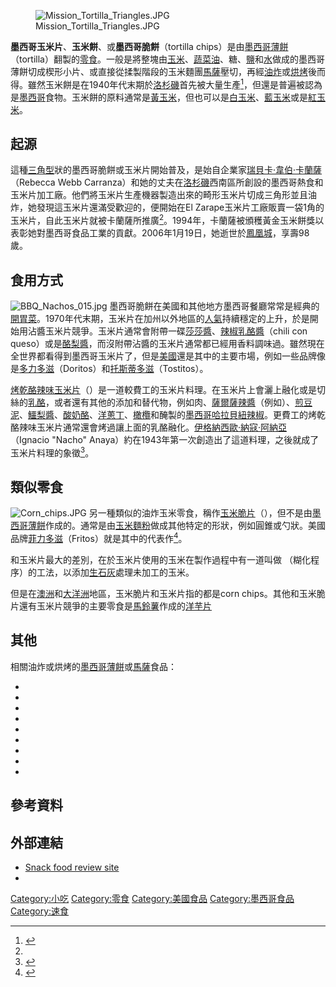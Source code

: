 {{noteTA
|T=
|1=zh-hans:萨尔萨辣酱;zh-cn:萨尔萨辣酱;zh-tw:莎莎醬;zh-hant:莎莎醬;
|2=zh-hans:鳄梨;zh-cn:鳄梨;zh-tw:酪梨;zh-hant:酪梨;
}}
[[File:Mission_Tortilla_Triangles.JPG|right]]

'''墨西哥玉米片'''、'''玉米餅'''、或'''墨西哥脆餅'''（tortilla chips）是由[[墨西哥薄餅|墨西哥薄餅]]（tortilla）翻製的[[零食|零食]]。一般是將整塊由[[玉米|玉米]]、[[蔬菜油|蔬菜油]]、糖、[[食盐|鹽]]和[[水|水]]做成的墨西哥薄餅切成楔形小片、或直接從揉製階段的玉米麵團[[馬薩_(食品)|馬薩]]壓切，再經[[油炸|油炸]]或[[烘烤|烘烤]]後而得。雖然玉米餅是在1940年代末期於[[洛杉磯|洛杉磯]]首先被大量生產<ref name="Rebecca">{{en}}{{cite news
  | last = [[Associated_Press|Associated Press]]
  | title = Rebecca Carranza; a pioneer of the tortilla chip; 98
  | work = [[The_San_Diego_Union-Tribune|The San Diego Union-Tribune]]
  | publisher = Union-Tribune Publishing Co.
  | date = February 24, 2006
  | url = http://www.signonsandiego.com/uniontrib/20060224/news_1m24carranza.html
  | accessdate = 2011-07-17
  | archive-date = 2009-01-21
  | archive-url = https://web.archive.org/web/20090121005454/http://www.signonsandiego.com/uniontrib/20060224/news_1m24carranza.html
  | dead-url = no
  }}</ref>，但還是普遍被認為是[[墨西哥|墨西哥]]食物。玉米餅的原料通常是[[黃玉米|黃玉米]]，但也可以是[[白玉米|白玉米]]、[[藍玉米|藍玉米]]或是[[紅玉米|紅玉米]]。

== 起源 ==
這種[[三角型|三角型]]狀的墨西哥脆餅或玉米片開始普及，是始自企業家[[瑞貝卡·韋伯·卡蘭薩|瑞貝卡·韋伯·卡蘭薩]]（Rebecca Webb Carranza）和她的丈夫在[[洛杉磯|洛杉磯]]西南區所創設的墨西哥熱食和玉米片加工廠。他們將玉米片生產機器製造出來的畸形玉米片切成三角形並且油炸，她發現這玉米片還滿受歡迎的，便開始在El Zarape玉米片工廠販賣一袋1角的玉米片，自此玉米片就被卡蘭薩所推廣<ref name="Rebecca"/>。1994年，卡蘭薩被頒穫黃金玉米餅獎以表彰她對墨西哥食品工業的貢獻。2006年1月19日，她逝世於[[鳳凰城|鳳凰城]]，享壽98歲。

== 食用方式 ==
[[File:BBQ_Nachos_015.jpg|left]]
墨西哥脆餅在美國和其他地方墨西哥餐廳常常是經典的[[開胃菜|開胃菜]]。1970年代末期，玉米片在加州以外地區的[[人氣|人氣]]持續穩定的上升，於是開始用沾醬玉米片競爭。玉米片通常會附帶一碟[[莎莎醬|莎莎醬]]、[[辣椒乳酪醬|辣椒乳酪醬]]（chili con queso）或是[[鳄梨醬|酪梨醬]]，而沒附帶沾醬的玉米片通常都已經用香料調味過。雖然現在全世界都看得到墨西哥玉米片了，但是[[美國|美國]]還是其中的主要市場，例如一些品牌像是[[多力多滋|多力多滋]]（Doritos）和[[托斯蒂多滋|托斯蒂多滋]]（Tostitos）。

[[烤乾酪辣味玉米片|烤乾酪辣味玉米片]]（{{link-en|nachos|nachos}}）是一道較費工的玉米片料理。在玉米片上會灑上融化或是切絲的[[乳酪|乳酪]]，或者還有其他的添加和替代物，例如肉、[[薩爾薩辣醬|薩爾薩辣醬]]（例如{{link-en|pico de gallo|pico de gallo}}）、[[煎豆泥|煎豆泥]]、[[鱷梨醬|鱷梨醬]]、[[酸奶酪|酸奶酪]]、[[洋蔥|洋蔥丁]]、[[橄欖|橄欖]]和醃製的[[墨西哥哈拉貝紐辣椒|墨西哥哈拉貝紐辣椒]]。更費工的烤乾酪辣味玉米片通常還會烤過讓上面的乳酪融化。[[伊格納西歐·納寇·阿納亞|伊格納西歐·納寇·阿納亞]]（Ignacio "Nacho" Anaya）約在1943年第一次創造出了這道料理，之後就成了玉米片料理的象徵<ref>{{en}}{{cite web
 |last=Orr 
 |first=Adriana P. 
 |title=Nachos, anyone? 
 |work=OED News 
 |publisher=Oxford University Press 
 |url=http://oed.com/learning/word-stories/nachos.html 
 |accessdate=2011-07-26 
 |date=July 1999 
 |deadurl=bot: unknown 
 |archiveurl=https://web.archive.org/web/20100102004746/http://oed.com/learning/word-stories/nachos.html 
 |archivedate=2010-01-02 
}}</ref>。

== 類似零食 ==
[[File:Corn_chips.JPG|right]]
另一種類似的油炸玉米零食，稱作[[玉米脆片|玉米脆片]]（{{link-en|corn chips|Corn chip}}），但不是由[[墨西哥薄餅|墨西哥薄餅]]作成的。通常是由[[玉米麵粉|玉米麵粉]]做成其他特定的形狀，例如圓錐或勺狀。美國品牌[[菲力多滋|菲力多滋]]（Fritos）就是其中的代表作<ref name="FritosHistory">{{Cite web|url=http://www.npr.org/templates/story/story.php?storyId=15377830|title=The Birth of the Frito|accessdate=2008-08-02|publisher=[[National_Public_Radio|National Public Radio]]|date=2007-10-18|archive-date=2008-04-24|archive-url=https://web.archive.org/web/20080424044353/http://www.npr.org/templates/story/story.php?storyId=15377830|dead-url=no}}</ref>。

和玉米片最大的差別，在於玉米片使用的玉米在製作過程中有一道叫做 {{link-en|Nixtamalization|nixtamalization}}（糊化程序）的工法，以添加[[生石灰|生石灰]]處理未加工的玉米。

但是在[[澳洲|澳洲]]和[[大洋洲|大洋洲]]地區，玉米脆片和玉米片指的都是corn chips。其他和玉米脆片還有玉米片競爭的主要零食是[[馬鈴薯|馬鈴薯]]作成的[[洋芋片|洋芋片]]

== 其他 ==
相關油炸或烘烤的[[墨西哥薄餅|墨西哥薄餅]]或[[馬薩_(食品)|馬薩]]食品：
* {{link-es|Chalupa|Chalupa}}
* {{link-es|Flauta|Tacos dorados}}
* {{link-es|Gordita|Gordita}}
* {{link-es|Quesadilla|Quesadilla}}
* {{link-es|Sope|Sope}}
* {{link-es|Tlacoyo|Tlacoyo}}
* {{link-es|Tlayuda|Tlayuda}}
* {{link-es|托斯塔达|Tostada|Tostada}}
* {{link-es|Totopo|Totopo}}

== 參考資料 ==
<references/>

== 外部連結 ==
* [http://www.taquitos.net/snacks.php?category_code=54 Snack food review site] {{Wayback|url=http://www.taquitos.net/snacks.php?category_code=54 |date=20061230224300 }}{{en}}
* {{YouTube|lZiwSJWeFiA|Cooking Tips : How to Make Tortilla Chips From Scratch}}{{en}}

[[Category:小吃|Category:小吃]]
[[Category:零食|Category:零食]]
[[Category:美國食品|Category:美國食品]]
[[Category:墨西哥食品|Category:墨西哥食品]]
[[Category:速食|Category:速食]]